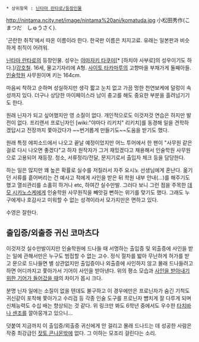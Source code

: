  * 상위항목 : [[닌타마 란타로/등장인물]]

http://nintama.ncity.net/image/nintama%20ani/komatuda.jpg
小松田秀作(こまつだ　しゅうさく).

'곤란한 취직'에서 따온 이름이라 한다. 한국판 이름은 치지고료. 유래는 일본판과 비슷하게 취직이 어려워.

[[닌타마 란타로]]의 등장인물. 성우는 [[야마자키 타쿠미]][* [하치야 사부로]의 성우이기도 하다.]/[[강호철]]. 16세, 물고기자리에 A형. [[사이토 타카마루]]의 고향마을 부채가게 둘째아들. [[인술학원]] 사무원이며 키는 164cm.

마음씨 착하고 순하며 성실하지만 생각 짧고 눈치 없고 가끔 멍한 천연보케에 덜렁이 속성까지 있다. 더구나 상당한 마이페이스라 남이 충고를 해도 중요한 부분을 흘려넘기기도 한다.

원래 닌자가 되고 싶어했지만 영 소질이 없다. 개인적으로도 이것저것 연습은 하지만 발전이 없다. 프리랜서 프로닌자인 [wiki:"야마다 리키치" 리키치]를 동경해 일을 견학하겠답시고 전장까지 쫓아갔다가 ~~번거롭게 만들기도~~도움을 받기도 했다.

원래 특정 에피소드에서 나오고 끝날 예정이었지만 어느 투어에서 한 팬이 "사무원 같은 걸로 다시 나오면 좋겠다"고 하자 원작자가 그거 재밌겠다고 채용해서 인술학원 사무원으로 고용되어 재등장. 청소, 서류정리/전달, 문지기로서 출입자 체크 등을 담당한다.

하는 일은 많지만 꽤 높은 확률로 실수를 저질러서 자주 요시노 선생님에게 혼난다. 옮기던 서류를 흩어버리는 건 예사고 적에게 사인을 받은 뒤 학원 내부 안내(...)를 해주기도 했고 열쇠관리를 소홀히 하거나 etc, 하여간 실수만발. 그러다 보니 그런 점을 주목한 [[데모 시카노스케]]에게 인술학원 사무원직을 빼앗길 뻔하는 위기를 맞기도 했다. 그래도 누구에게나 호감사고 미워할 수 없는 성격이라서 모가지만은 면하고 있다.

수영은 잘한다.

== 출입증/외출증 귀신 코마츠다 ==
이것저것 실수만발이지만 인술학원에 드나들 때 서명하는 출입증 및 외출증에 사인을 받는 일에 관해서만은 누구도 범접할 수 없는 고수. 정식 절차를 밟아 무난하게 허가를 받고 문으로 드나들면 별 상관없지만 출입증이나 외출증에 사인하지 않고 몰래 드나들려고 하면 어디까지고 쫓아가서 기어이 사인을 받아낸다. 위의 평소 모습과 [http://pds19.egloos.com/pds/201103/29/98/e0001898_4d90e03c33782.png 사인을 받아내기 위한 기어가 들어갔을 때]의 차이가 몹시 크다.

분명 닌자 일에는 소질이 없을 텐데도 불구하고 이 경우에만은 프로닌자가 숨긴 기척도 귀신같이 포착해 쫓아가고 수리검 등 각종 인술 도구를 프로닌자 뺨치게 잘 다루게 되며 신체능력도 수십 배는 향상되는 것 같다. 위 링크만 봐도 6학년 중에서도 우수한 [[타치바나 센조]]를 깔아뭉개고 있으니...

덧붙여 지금까지 이 출입증/외출증 귀신에게 안 걸리고 몰래 드나드는 데 성공한 사람은 작중 최강급인 [[잣토 콘나몬]]밖에 없다. 그 이하는 모조리 걸린다는 소리.
